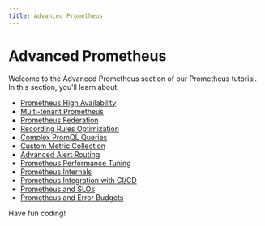 ```yaml
---
title: Advanced Prometheus
---
```


# Advanced Prometheus

Welcome to the Advanced Prometheus section of our Prometheus tutorial. In this section, you'll learn about:

- [Prometheus High Availability](./0-prometheus-high-availability.mdx)
- [Multi-tenant Prometheus](./1-multi-tenant-prometheus.mdx)
- [Prometheus Federation](./2-prometheus-federation.mdx)
- [Recording Rules Optimization](./3-recording-rules-optimization.mdx)
- [Complex PromQL Queries](./4-complex-promql-queries.mdx)
- [Custom Metric Collection](./5-custom-metric-collection.mdx)
- [Advanced Alert Routing](./6-advanced-alert-routing.mdx)
- [Prometheus Performance Tuning](./7-prometheus-performance-tuning.mdx)
- [Prometheus Internals](./8-prometheus-internals.mdx)
- [Prometheus Integration with CI/CD](./9-prometheus-integration-with-cicd.mdx)
- [Prometheus and SLOs](./10-prometheus-and-slos.mdx)
- [Prometheus and Error Budgets](./11-prometheus-and-error-budgets.mdx)

Have fun coding!